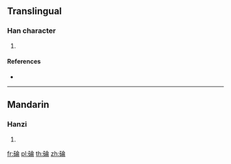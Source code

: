 {{character info/new}}
==Translingual==

===Han character===
{{Han char|rn=112|rad=石|as=08|sn=13|four=18627|canj=MROMB}}

# {{defn|Han|sort=石08}}

====References====
* {{Han ref|kx=0832.180|dkj=24297|dj=1249.070|hdz=42439.010|uh=7896|ud=30870|bh=DEF1|bd=57073}}

----

==Mandarin==

===Hanzi===
{{cmn-hanzi|pin=[[lùn]] ([[lun4]])|wg=lun<sup>4</sup>}}

# {{defn|lang=cmn|sort=石08}}

[[fr:碖]]
[[pl:碖]]
[[th:碖]]
[[zh:碖]]